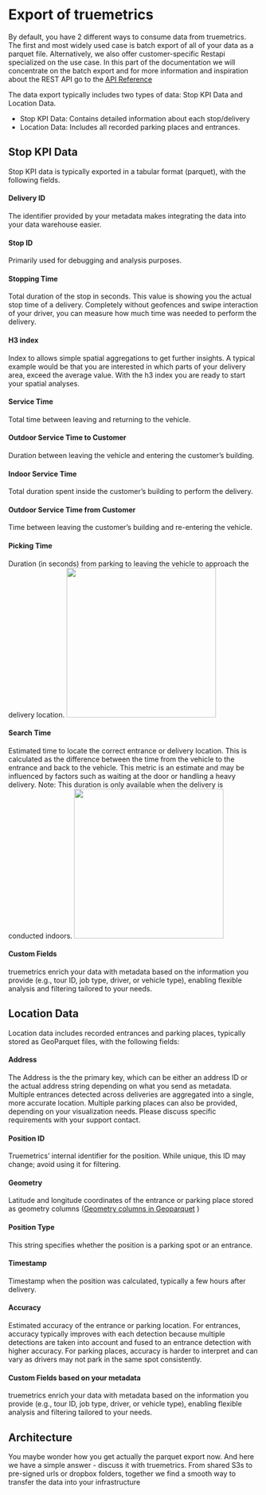 # Export of truemetrics

By default, you have 2 different ways to consume data from truemetrics. The first and most widely used case is batch export of all of your data as a parquet file.
Alternatively, we also offer customer-specific Restapi specialized on the use case. In this part of the documentation we will concentrate on the batch export and for more information and inspiration about the REST API go to the [API Reference](https://docu.truemetrics.cloud/api-reference/endpoint/parkingPlaces)

The data export typically includes two types of data: Stop KPI Data and Location Data.

* Stop KPI Data: Contains detailed information about each stop/delivery
* Location Data: Includes all recorded parking places and entrances.

## Stop KPI Data
Stop KPI data is typically exported in a tabular format (parquet), with the following fields. 

#### Delivery ID 
The identifier provided by your metadata makes integrating the data into your data warehouse easier.
#### Stop ID 
Primarily used for debugging and analysis purposes.
#### Stopping Time 
Total duration of the stop in seconds. This value is showing you the actual stop time of a delivery. Completely without geofences and swipe interaction of your driver, you can measure how much time was needed to perform the delivery.
#### H3 index
Index to allows simple spatial aggregations to get further insights. A typical example would be that you are interested in which parts of your delivery area, exceed the average value. With the h3 index you are ready to start your spatial analyses.
#### Service Time
Total time between leaving and returning to the vehicle.
#### Outdoor Service Time to Customer
Duration between leaving the vehicle and entering the customer’s building.
#### Indoor Service Time
Total duration spent inside the customer’s building to perform the delivery.
#### Outdoor Service Time from Customer
Time between leaving the customer’s building and re-entering the vehicle.
#### Picking Time
Duration (in seconds) from parking to leaving the vehicle to approach the delivery location.
<img height="300" noZoom src="/images/stopskpis.png" />


#### Search Time
Estimated time to locate the correct entrance or delivery location. This is calculated as the difference between the time from the vehicle to the entrance and back to the vehicle. This metric is an estimate and may be influenced by factors such as waiting at the door or handling a heavy delivery. Note: This duration is only available when the delivery is conducted indoors.
<img height="300" noZoom src="/images/search.png" />



#### Custom Fields 
truemetrics enrich your data with metadata based on the information you provide (e.g., tour ID, job type, driver, or vehicle type), enabling flexible analysis and filtering tailored to your needs.

## Location Data
Location data includes recorded entrances and parking places, typically stored as GeoParquet files, with the following fields:

#### Address 
The Address is the the primary key, which can be either an address ID or the actual address string depending on what you send as metadata. Multiple entrances detected across deliveries are aggregated into a single, more accurate location. Multiple parking places can also be provided, depending on your visualization needs. Please discuss specific requirements with your support contact.
#### Position ID
Truemetrics’ internal identifier for the position. While unique, this ID may change; avoid using it for filtering.
#### Geometry 
Latitude and longitude coordinates of the entrance or parking place stored as geometry columns ([Geometry columns in Geoparquet](https://geoparquet.org/releases/v1.0.0/)
) 
#### Position Type
This string specifies whether the position is a parking spot or an entrance.
#### Timestamp
Timestamp when the position was calculated, typically a few hours after delivery.
#### Accuracy
Estimated accuracy of the entrance or parking location. For entrances, accuracy typically improves with each detection because multiple detections are taken into account and fused to an entrance detection with higher accuracy. For parking places, accuracy is harder to interpret and can vary as drivers may not park in the same spot consistently.
#### Custom Fields based on your metadata
truemetrics enrich your data with metadata based on the information you provide (e.g., tour ID, job type, driver, or vehicle type), enabling flexible analysis and filtering tailored to your needs.

## Architecture
You maybe wonder how you get actually the parquet export now. And here we have a simple answer - discuss it with truemetrics. From shared S3s to pre-signed urls or dropbox folders, together we find a smooth way  to transfer the data into your infrastructure
